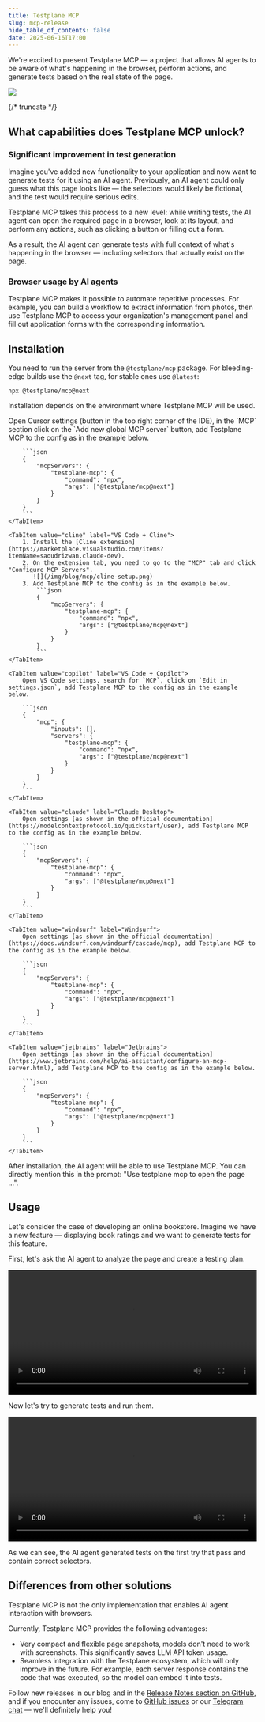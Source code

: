 ```yaml
---
title: Testplane MCP
slug: mcp-release
hide_table_of_contents: false
date: 2025-06-16T17:00
---
```



We're excited to present Testplane MCP — a project that allows AI agents to be aware of what's happening in the browser, perform actions, and generate tests based on the real state of the page.

![](/img/blog/mcp/cover.png)

{/* truncate */}

## What capabilities does Testplane MCP unlock?

### Significant improvement in test generation

Imagine you've added new functionality to your application and now want to generate tests for it using an AI agent. Previously, an AI agent could only guess what this page looks like — the selectors would likely be fictional, and the test would require serious edits.

Testplane MCP takes this process to a new level: while writing tests, the AI agent can open the required page in a browser, look at its layout, and perform any actions, such as clicking a button or filling out a form.

As a result, the AI agent can generate tests with full context of what's happening in the browser — including selectors that actually exist on the page.

### Browser usage by AI agents

Testplane MCP makes it possible to automate repetitive processes. For example, you can build a workflow to extract information from photos, then use Testplane MCP to access your organization's management panel and fill out application forms with the corresponding information.

## Installation

You need to run the server from the `@testplane/mcp` package. For bleeding-edge builds use the `@next` tag, for stable ones use `@latest`:

```shell
npx @testplane/mcp@next
```

Installation depends on the environment where Testplane MCP will be used.

<Tabs>
    <TabItem value="cursor" label="Cursor">
        Open Cursor settings (button in the top right corner of the IDE), in the `MCP` section click on the `Add new global MCP server` button, add Testplane MCP to the config as in the example below.

        ```json
        {
            "mcpServers": {
                "testplane-mcp": {
                    "command": "npx",
                    "args": ["@testplane/mcp@next"]
                }
            }
        }
        ```
    </TabItem>

    <TabItem value="cline" label="VS Code + Cline">
        1. Install the [Cline extension](https://marketplace.visualstudio.com/items?itemName=saoudrizwan.claude-dev).
        2. On the extension tab, you need to go to the "MCP" tab and click "Configure MCP Servers".
           ![](/img/blog/mcp/cline-setup.png)
        3. Add Testplane MCP to the config as in the example below.
            ```json
            {
                "mcpServers": {
                    "testplane-mcp": {
                        "command": "npx",
                        "args": ["@testplane/mcp@next"]
                    }
                }
            }
            ```
    </TabItem>

    <TabItem value="copilot" label="VS Code + Copilot">
        Open VS Code settings, search for `MCP`, click on `Edit in settings.json`, add Testplane MCP to the config as in the example below.

        ```json
        {
            "mcp": {
                "inputs": [],
                "servers": {
                    "testplane-mcp": {
                        "command": "npx",
                        "args": ["@testplane/mcp@next"]
                    }
                }
            }
        }
        ```
    </TabItem>

    <TabItem value="claude" label="Claude Desktop">
        Open settings [as shown in the official documentation](https://modelcontextprotocol.io/quickstart/user), add Testplane MCP to the config as in the example below.

        ```json
        {
            "mcpServers": {
                "testplane-mcp": {
                    "command": "npx",
                    "args": ["@testplane/mcp@next"]
                }
            }
        }
        ```
    </TabItem>

    <TabItem value="windsurf" label="Windsurf">
        Open settings [as shown in the official documentation](https://docs.windsurf.com/windsurf/cascade/mcp), add Testplane MCP to the config as in the example below.

        ```json
        {
            "mcpServers": {
                "testplane-mcp": {
                    "command": "npx",
                    "args": ["@testplane/mcp@next"]
                }
            }
        }
        ```
    </TabItem>

    <TabItem value="jetbrains" label="Jetbrains">
        Open settings [as shown in the official documentation](https://www.jetbrains.com/help/ai-assistant/configure-an-mcp-server.html), add Testplane MCP to the config as in the example below.

        ```json
        {
            "mcpServers": {
                "testplane-mcp": {
                    "command": "npx",
                    "args": ["@testplane/mcp@next"]
                }
            }
        }
        ```
    </TabItem>

</Tabs>

After installation, the AI agent will be able to use Testplane MCP. You can directly mention this in the prompt: "Use testplane mcp to open the page ...".

## Usage

Let's consider the case of developing an online bookstore. Imagine we have a new feature — displaying book ratings and we want to generate tests for this feature.

First, let's ask the AI agent to analyze the page and create a testing plan.

<video src={investigateVideoUrl} width="100%" controls="controls">
    The video tag is not supported by your browser.
    <a href="video/blog/mcp/investigate.mp4">Download the video</a>.
</video>

<br />

Now let's try to generate tests and run them.

<video src={generateVideoUrl} width="100%" controls="controls">
    The video tag is not supported by your browser.
    <a href="video/blog/mcp/generate.mp4">Download the video</a>.
</video>

<br />

As we can see, the AI agent generated tests on the first try that pass and contain correct selectors.

## Differences from other solutions

Testplane MCP is not the only implementation that enables AI agent interaction with browsers.

Currently, Testplane MCP provides the following advantages:

-   Very compact and flexible page snapshots, models don't need to work with screenshots. This significantly saves LLM API token usage.
-   Seamless integration with the Testplane ecosystem, which will only improve in the future. For example, each server response contains the code that was executed, so the model can embed it into tests.

Follow new releases in our blog and in the [Release Notes section on GitHub](https://github.com/gemini-testing/testplane-mcp/releases), and if you encounter any issues, come to [GitHub issues][gh-issues] or our [Telegram chat](t.me/testplane) — we'll definitely help you!

[gh-issues]: https://github.com/gemini-testing/testplane-mcp/issues
